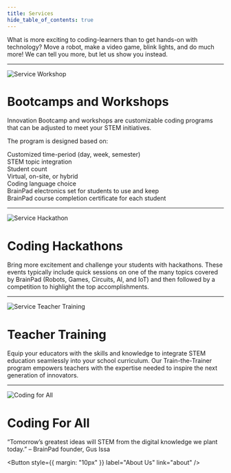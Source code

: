 ```yaml
---
title: Services
hide_table_of_contents: true
---
```




<div style={{display: 'block',  justifyContent: 'center', alignItems: 'center', textAlign: 'center'}}>

What is more exciting to coding-learners than to get hands-on with technology? Move a robot, make a video game, blink lights, and do much more! We can tell you more, but let us show you instead.

---

![Service Workshop](pathname:///img/service-workshop.png)

# Bootcamps and Workshops

Innovation Bootcamp and workshops are customizable coding programs that can be adjusted to meet your STEM initiatives.

The program is designed based on:

Customized time-period (day, week, semester)<br/>
STEM topic integration<br/>
Student count<br/>
Virtual, on-site, or hybrid<br/>
Coding language choice<br/>
BrainPad electronics set for students to use and keep<br/>
BrainPad course completion certificate for each student<br/>

---

![Service Hackathon](pathname:///img/service-hackathon.png)

# Coding Hackathons

Bring more excitement and challenge your students with hackathons. These events typically include quick sessions on one of the many topics covered by BrainPad (Robots, Games, Circuits, AI, and IoT) and then followed by a competition to highlight the top accomplishments.

---

![Service Teacher Training](pathname:///img/service-teacher-training.png)

# Teacher Training

Equip your educators with the skills and knowledge to integrate STEM education seamlessly into your school curriculum. Our Train-the-Trainer program empowers teachers with the expertise needed to inspire the next generation of innovators.

---

![Coding for All](pathname:///img/coding-for-all.jpg)

# Coding For All

“Tomorrow’s greatest ideas will STEM from the digital knowledge we plant today.” – BrainPad founder, Gus Issa

<Button
  style={{ margin: "10px" }}
  label="About Us"
  link="about"
/>

</div>